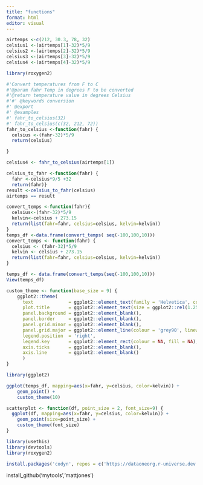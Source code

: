 ```yaml
---
title: "functions"
format: html
editor: visual
---
```

```r
airtemps <-c(212, 30.3, 78, 32)
celsius1 <-(airtemps[1]-32)*5/9
celsius2 <-(airtemps[2]-32)*5/9
celsius3 <-(airtemps[3]-32)*5/9
celsius4 <-(airtemps[4]-32)*5/9
```
```r
library(roxygen2)
```

```r
#'Convert temperatures from F to C
#'@param fahr Temp in degrees F to be converted
#'@return temperature value in degrees Celsius 
#'#' @keywords conversion
#' @export
#' @examples
#' fahr_to_celsius(32)
#' fahr_to_celsius(c(32, 212, 72))
fahr_to_celsius <-function(fahr) {
  celsius <-(fahr-32)*5/9
  return(celsius)

}
```
```r
celsius4 <- fahr_to_celsius(airtemps[1])
```
```r
celsius_to_fahr <-function(fahr) {
  fahr <-celsius*9/5 +32
  return(fahr)}
result <-celsius_to_fahr(celsius)
airtemps == result

```
```r
convert_temps <-function(fahr){
  celsius<-(fahr-32)*5/9
  kelvin<-celsius + 273.15
  return(list(fahr=fahr, celsius=celsius, kelvin=kelvin))
}
temps_df <-data.frame(convert_temps( seq(-100,100,10)))
convert_temps <- function(fahr) {
  celsius <- (fahr-32)*5/9
  kelvin <- celsius + 273.15
  return(list(fahr=fahr, celsius=celsius, kelvin=kelvin))
}

temps_df <- data.frame(convert_temps(seq(-100,100,10)))
View(temps_df)
```
```r
custom_theme <- function(base_size = 9) {
    ggplot2::theme(
      text             = ggplot2::element_text(family = 'Helvetica', color = 'gray30', size = base_size),
      plot.title       = ggplot2::element_text(size = ggplot2::rel(1.25), hjust = 0.5, face = 'bold'),
      panel.background = ggplot2::element_blank(),
      panel.border     = ggplot2::element_blank(),
      panel.grid.minor = ggplot2::element_blank(),
      panel.grid.major = ggplot2::element_line(colour = 'grey90', linewidth = .25),
      legend.position  = 'right',
      legend.key       = ggplot2::element_rect(colour = NA, fill = NA),
      axis.ticks       = ggplot2::element_blank(),
      axis.line        = ggplot2::element_blank()
      )
}

library(ggplot2)

ggplot(temps_df, mapping=aes(x=fahr, y=celsius, color=kelvin)) +
    geom_point() +
    custom_theme(10)
```

```r
scatterplot <- function(df, point_size = 2, font_size=9) {
  ggplot(df, mapping=aes(x=fahr, y=celsius, color=kelvin)) +
    geom_point(size=point_size) +
    custom_theme(font_size)
}
```
```r
library(usethis)
library(devtools)
library(roxygen2)
```
```r
install.packages('codyn', repos = c('https://dataoneorg.r-universe.dev', 'https://cloud.r-project.org'))

```

install_github('mytools','mattjones')